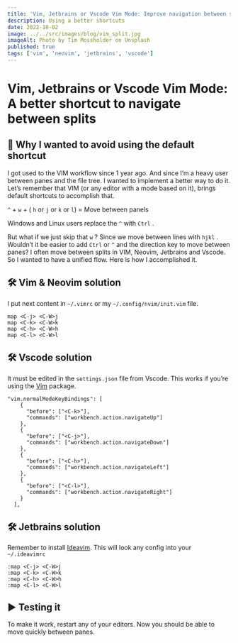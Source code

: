 ```yaml
---
title: 'Vim, Jetbrains or Vscode Vim Mode: Improve navigation between splits'
description: Using a better shortcuts
date: 2022-10-02
image: ../../src/images/blog/vim_split.jpg
imageAlt: Photo by Tim Mossholder on Unsplash
published: true
tags: ['vim', 'neovim', 'jetbrains', 'vscode']
---
```


# Vim, Jetbrains or Vscode Vim Mode: A better shortcut to navigate between splits

## 🤔 Why I wanted to avoid using the default shortcut

I got used to the VIM workflow since 1 year ago. And since I’m a heavy user between panes and the file tree. I wanted to implement a better way to do it. Let’s remember that VIM (or any editor with a mode based on it), brings default shortcuts to accomplish that.

`^` + `w` + ( `h` or `j` or `k` or `l`) = Move between panels

Windows and Linux users replace the `^` with `Ctrl` .

But what if we just skip that `w` ? Since we move between lines with `hjkl` . Wouldn’t it be easier to add `Ctrl` or `^` and the direction key to move between panes? I often move between splits in VIM, Neovim, Jetbrains and Vscode. So I wanted to have a unified flow. Here is how I accomplished it.

## 🛠 Vim & Neovim solution

I put next content in `~/.vimrc` or my `~/.config/nvim/init.vim` file.

```vim
map <C-j> <C-W>j
map <C-k> <C-W>k
map <C-h> <C-W>h
map <C-l> <C-W>l
```

## 🛠 Vscode solution

It must be edited in the `settings.json` file from Vscode. This works if you’re using the [Vim](https://marketplace.visualstudio.com/items?itemName=vscodevim.vim) package.

```jsonp
"vim.normalModeKeyBindings": [
    {
      "before": ["<C-k>"],
      "commands": ["workbench.action.navigateUp"]
    },
    {
      "before": ["<C-j>"],
      "commands": ["workbench.action.navigateDown"]
    },
    {
      "before": ["<C-h>"],
      "commands": ["workbench.action.navigateLeft"]
    },
    {
      "before": ["<C-l>"],
      "commands": ["workbench.action.navigateRight"]
    }
  ],
```

## 🛠 Jetbrains solution

Remember to install [Ideavim](https://plugins.jetbrains.com/plugin/164-ideavim). This will look any config into your `~/.ideavimrc`

```vim
:map <C-j> <C-W>j
:map <C-k> <C-W>k
:map <C-h> <C-W>h
:map <C-l> <C-W>l
```

## ▶️ Testing it

To make it work, restart any of your editors. Now you should be able to move quickly between panes.
